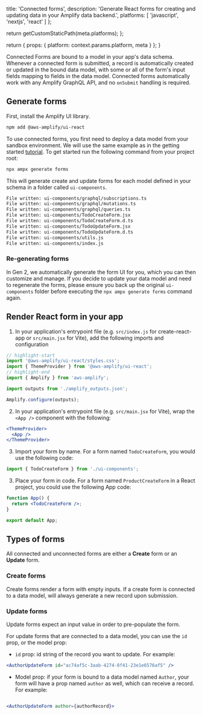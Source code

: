 
  title: 'Connected forms',
  description:
    'Generate React forms for creating and updating data in your Amplify data backend.',
  platforms: [
    'javascript',
    'nextjs',
    'react'
  ]
};

  return getCustomStaticPath(meta.platforms);
};

  return {
    props: {
      platform: context.params.platform,
      meta
    }
  };
}


Connected Forms are bound to a model in your app's data schema. Whenever a connected form is submitted, a record is automatically created or updated in the bound data model, with some or all of the form's input fields mapping to fields in the data model. Connected forms automatically work with any Amplify GraphQL API, and no `onSubmit` handling is required.

## Generate forms
First, install the Amplify UI library.

```bash title="Terminal" showLineNumbers={false}
npm add @aws-amplify/ui-react
```

To use connected forms, you first need to deploy a data model from your sandbox environment. We will use the same example as in the getting started [tutorial](/[platform]/start/quickstart).
To get started run the following command from your project root:

```bash title="Terminal" showLineNumbers={false}
npx ampx generate forms
```

This will generate create and update forms for each model defined in your schema in a folder called `ui-components`.

```bash title="Terminal" showLineNumbers={false}
File written: ui-components/graphql/subscriptions.ts
File written: ui-components/graphql/mutations.ts
File written: ui-components/graphql/queries.ts
File written: ui-components/TodoCreateForm.jsx
File written: ui-components/TodoCreateForm.d.ts
File written: ui-components/TodoUpdateForm.jsx
File written: ui-components/TodoUpdateForm.d.ts
File written: ui-components/utils.js
File written: ui-components/index.js
```


### Re-generating forms

In Gen 2, we automatically generate the form UI for you, which you can then customize and manage. If you decide to update your data model and need to regenerate the forms, please ensure you back up the original `ui-components` folder before executing the `npx ampx generate forms` command again.


## Render React form in your app

1. In your application's entrypoint file (e.g. `src/index.js` for create-react-app or `src/main.jsx` for Vite), add the following imports and configuration

```jsx
// highlight-start
import '@aws-amplify/ui-react/styles.css';
import { ThemeProvider } from '@aws-amplify/ui-react';
// highlight-end
import { Amplify } from 'aws-amplify';

import outputs from './amplify_outputs.json';

Amplify.configure(outputs);
```

2. In your application's entrypoint file (e.g. `src/main.jsx` for Vite), wrap the `<App />` component with the following:

```jsx
<ThemeProvider>
  <App />
</ThemeProvider>
```

3. Import your form by name. For a form named `TodoCreateForm`, you would use the following code:

```jsx
import { TodoCreateForm } from './ui-components';
```

3. Place your form in code. For a form named `ProductCreateForm` in a React project, you could use the following App code:

```jsx
function App() {
  return <TodoCreateForm />;
}

export default App;
```


## Types of forms

All connected and unconnected forms are either a **Create** form or an **Update** form.

### Create forms

Create forms render a form with empty inputs. If a create form is connected to a data model, will always generate a new record upon submission.

### Update forms

Update forms expect an input value in order to pre-populate the form.

For update forms that are connected to a data model, you can use the `id` prop, or the model prop:

- `id` prop: id string of the record you want to update. For example:

```jsx
<AuthorUpdateForm id="ac74af5c-3aab-4274-8f41-23e1e6576af5" />
```

- Model prop: if your form is bound to a data model named `Author`, your form will have a prop named `author` as well, which can receive a record. For example:

```jsx

<AuthorUpdateForm author={authorRecord}>

```
